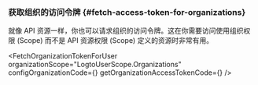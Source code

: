 

### 获取组织的访问令牌 \{#fetch-access-token-for-organizations}

就像 API 资源一样，你也可以请求组织的访问令牌。这在你需要访问使用组织权限 (Scope) 而不是 API 资源权限 (Scope) 定义的资源时非常有用。

<FetchOrganizationTokenForUser
  organizationScope="LogtoUserScope.Organizations"
  configOrganizationCode={<ConfigOrganizationCode />}
  getOrganizationAccessTokenCode={<GetOrganizationAccessTokenCode />}
/>
